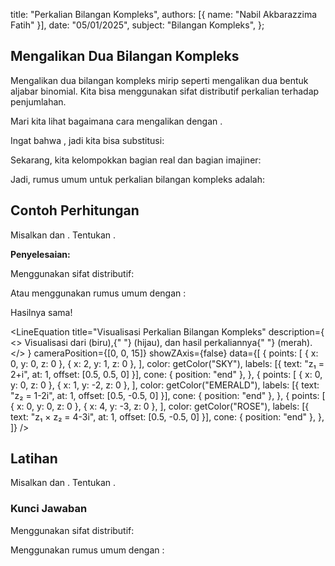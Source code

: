 
  title: "Perkalian Bilangan Kompleks",
  authors: [{ name: "Nabil Akbarazzima Fatih" }],
  date: "05/01/2025",
  subject: "Bilangan Kompleks",
};

## Mengalikan Dua Bilangan Kompleks

Mengalikan dua bilangan kompleks mirip seperti mengalikan dua bentuk aljabar binomial. Kita bisa menggunakan sifat distributif perkalian terhadap penjumlahan.

Mari kita lihat bagaimana cara mengalikan <InlineMath math="z_1 = x_1 + iy_1" /> dengan <InlineMath math="z_2 = x_2 + iy_2" />.

<div className="flex flex-col gap-4">
  <BlockMath math="z_1 \times z_2 = (x_1 + iy_1)(x_2 + iy_2)" />
  <BlockMath math="= x_1(x_2 + iy_2) + iy_1(x_2 + iy_2)" />
  <BlockMath math="= (x_1x_2 + ix_1y_2) + (ix_2y_1 + i^2y_1y_2)" />
</div>

Ingat bahwa <InlineMath math="i^2 = -1" />, jadi kita bisa substitusi:

<div className="flex flex-col gap-4">
  <BlockMath math="= (x_1x_2 + ix_1y_2) + (ix_2y_1 + (-1)y_1y_2)" />
  <BlockMath math="= x_1x_2 + ix_1y_2 + ix_2y_1 - y_1y_2" />
</div>

Sekarang, kita kelompokkan bagian real dan bagian imajiner:

<div className="flex flex-col gap-4">
  <BlockMath math="= (x_1x_2 - y_1y_2) + (ix_1y_2 + ix_2y_1)" />
  <BlockMath math="= (x_1x_2 - y_1y_2) + i(x_1y_2 + x_2y_1)" />
</div>

Jadi, rumus umum untuk perkalian bilangan kompleks adalah:

<BlockMath
  math="z_1 \times z_2 = (x_1x_2 - y_1y_2) + i(x_1y_2 + x_2y_1)"
  className="bg-muted text-muted-foreground p-4 rounded-md"
/>

## Contoh Perhitungan

Misalkan <InlineMath math="z_1 = 2+i" /> dan <InlineMath math="z_2 = 1-2i" />. Tentukan <InlineMath math="z_1 \times z_2" />.

**Penyelesaian:**

Menggunakan sifat distributif:

<div className="flex flex-col gap-4">
  <BlockMath math="z_1 \times z_2 = (2+i)(1-2i)" />
  <BlockMath math="= 2(1-2i) + i(1-2i)" />
  <BlockMath math="= (2 - 4i) + (i - 2i^2)" />
  <BlockMath math="= (2 - 4i) + (i - 2(-1)) \quad \text{(karena } i^2 = -1)" />
  <BlockMath math="= (2 - 4i) + (i + 2)" />
  <BlockMath math="= (2+2) + (-4i + i)" />
  <BlockMath math="= 4 - 3i" />
</div>

Atau menggunakan rumus umum dengan <InlineMath math="x_1 = 2, y_1 = 1, x_2 = 1, y_2 = -2" />:

<div className="flex flex-col gap-4">
  <BlockMath math="z_1 \times z_2 = (x_1x_2 - y_1y_2) + i(x_1y_2 + x_2y_1)" />
  <BlockMath math="= (2)(1) - (1)(-2) + i((2)(-2) + (1)(1))" />
  <BlockMath math="= (2 - (-2)) + i(-4 + 1)" />
  <BlockMath math="= (2+2) + i(-3)" />
  <BlockMath math="= 4 - 3i" />
</div>

Hasilnya sama!

<LineEquation
  title="Visualisasi Perkalian Bilangan Kompleks"
  description={
    <>
      Visualisasi dari <InlineMath math="z_1 = 2+i" /> (biru),{" "}
      <InlineMath math="z_2 = 1-2i" /> (hijau), dan hasil perkaliannya{" "}
      <InlineMath math="z_1 \times z_2 = 4-3i" /> (merah).
    </>
  }
  cameraPosition={[0, 0, 15]}
  showZAxis={false}
  data={[
    {
      points: [
        { x: 0, y: 0, z: 0 },
        { x: 2, y: 1, z: 0 },
      ],
      color: getColor("SKY"),
      labels: [{ text: "z₁ = 2+i", at: 1, offset: [0.5, 0.5, 0] }],
      cone: { position: "end" },
    },
    {
      points: [
        { x: 0, y: 0, z: 0 },
        { x: 1, y: -2, z: 0 },
      ],
      color: getColor("EMERALD"),
      labels: [{ text: "z₂ = 1-2i", at: 1, offset: [0.5, -0.5, 0] }],
      cone: { position: "end" },
    },
    {
      points: [
        { x: 0, y: 0, z: 0 },
        { x: 4, y: -3, z: 0 },
      ],
      color: getColor("ROSE"),
      labels: [{ text: "z₁ × z₂ = 4-3i", at: 1, offset: [0.5, -0.5, 0] }],
      cone: { position: "end" },
    },
  ]}
/>

## Latihan

Misalkan <InlineMath math="z_1 = 1+i" /> dan <InlineMath math="z_2 = \frac{1}{2} - 2i" />. Tentukan <InlineMath math="z_1 \times z_2" />.

### Kunci Jawaban

Menggunakan sifat distributif:

<div className="flex flex-col gap-4">
  <BlockMath math="z_1 \times z_2 = (1+i)(\frac{1}{2} - 2i)" />
  <BlockMath math="= 1(\frac{1}{2} - 2i) + i(\frac{1}{2} - 2i)" />
  <BlockMath math="= (\frac{1}{2} - 2i) + (\frac{1}{2}i - 2i^2)" />
  <BlockMath math="= (\frac{1}{2} - 2i) + (\frac{1}{2}i - 2(-1))" />
  <BlockMath math="= (\frac{1}{2} - 2i) + (\frac{1}{2}i + 2)" />
  <BlockMath math="= (\frac{1}{2} + 2) + (-2i + \frac{1}{2}i)" />
  <BlockMath math="= (\frac{1}{2} + \frac{4}{2}) + (-\frac{4}{2}i + \frac{1}{2}i)" />
  <BlockMath math="= \frac{5}{2} - \frac{3}{2}i" />
</div>

Menggunakan rumus umum dengan <InlineMath math="x_1 = 1, y_1 = 1, x_2 = \frac{1}{2}, y_2 = -2" />:

<div className="flex flex-col gap-4">
  <BlockMath math="z_1 \times z_2 = (x_1x_2 - y_1y_2) + i(x_1y_2 + x_2y_1)" />
  <BlockMath math="= ((1)(\frac{1}{2}) - (1)(-2)) + i((1)(-2) + (\frac{1}{2})(1))" />
  <BlockMath math="= (\frac{1}{2} - (-2)) + i(-2 + \frac{1}{2})" />
  <BlockMath math="= (\frac{1}{2} + 2) + i(-\frac{4}{2} + \frac{1}{2})" />
  <BlockMath math="= (\frac{1}{2} + \frac{4}{2}) + i(-\frac{3}{2})" />
  <BlockMath math="= \frac{5}{2} - \frac{3}{2}i" />
</div>

